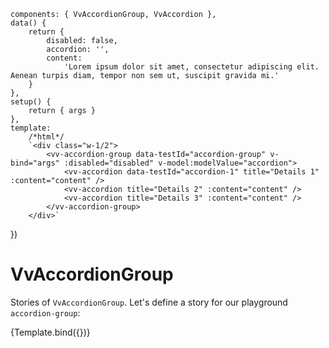 
<Meta
	title="Components/AccordionGroup"
	component={VvAccordionGroup}
	args={{}}
/>

	components: { VvAccordionGroup, VvAccordion },
	data() {
		return {
			disabled: false,
			accordion: '',
			content:
				'Lorem ipsum dolor sit amet, consectetur adipiscing elit. Aenean turpis diam, tempor non sem ut, suscipit gravida mi.'
		}
	},
	setup() {
		return { args }
	},
	template:
		/*html*/
		`<div class="w-1/2">
			<vv-accordion-group data-testId="accordion-group" v-bind="args" :disabled="disabled" v-model:modelValue="accordion">
				<vv-accordion data-testId="accordion-1" title="Details 1" :content="content" />
				<vv-accordion title="Details 2" :content="content" />
				<vv-accordion title="Details 3" :content="content" />
			</vv-accordion-group>
        </div>`
})

# VvAccordionGroup

Stories of `VvAccordionGroup`.
Let's define a story for our playground `accordion-group`:

<Canvas>
	<Story name="vv-accordion-group" play={accordionGroupTest} args={{}}>
		{Template.bind({})}
	</Story>
</Canvas>

